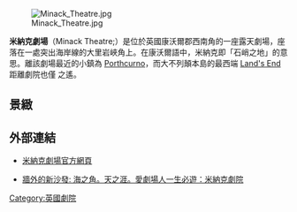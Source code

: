 [[Image:Minack_Theatre.jpg|thumb]]

'''米納克劇場'''（Minack Theatre;{{lang-kw|Gwaryjy Minack}}）是位於英國康沃爾郡西南角的一座露天劇場，座落在一處突出海岸線的大里岩峽角上。在康沃爾語中，米納克即「石峭之地」的意思。離該劇場最近的小鎮為 [[Porthcurno|Porthcurno]]，而大不列顛本島的最西端 [[Land's_End|Land's End]] 距離劇院也僅 {{convert|4|mi}} 之遙。

== 景緻 ==
{{wide image|Minack Panorama.jpg|500px|米納克劇場及後方的 {{link-en|Porthcurno Bay|Porthcurno}}.}}

== 外部連結 ==
{{Commonscat|Minack Theatre|米納克劇場}}

* [http://www.minack.com/ 米納克劇場官方網頁]

* [http://sofainthestalls.blogspot.co.uk/2012/07/blog-post.html 牆外的新沙發: 海之角。天之涯。愛劇場人一生必遊：米納克劇院]

{{Coord|50|02|26|N|5|39|03|W|type:landmark_source:dewiki|display=title}}

[[Category:英國劇院|Category:英國劇院]]
